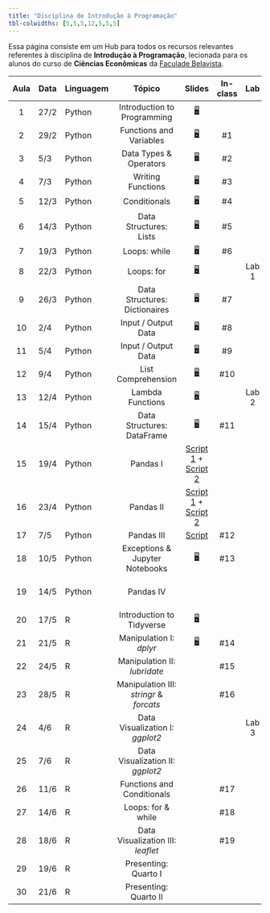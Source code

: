 ```yaml
---
title: "Disciplina de Introdução à Programação"
tbl-colwidths: [5,5,5,12,5,5,5]
---
```


Essa página consiste em um Hub para todos os recursos relevantes referentes à disciplina de **Introdução à Programação**, lecionada para os alunos do curso de **Ciências Econômicas** da [Faculade Belavista](https://faculdadebelavista.edu.br/).

::: column-screen-inset-right
| Aula | Data | Linguagem | Tópico | Slides | In-class | Lab | Project | 
|:------:|--------|--------|:------:|:------:|:------:|:------:|:------:|
| 1 | 27/2 | Python | Introduction to Programming | [🖥](/aulas/slides-class-1.html "Class Slides 1"){aria-label="Aula 1"} |  | | |
| 2 | 29/2 | Python | Functions and Variables | [🖥](/aulas/slides-class-2.html "Class Slides 2"){aria-label="Aula 2"} | #1 | | |
| 3 | 5/3 | Python | Data Types & Operators | [🖥](/aulas/slides-class-3.html "Class Slides 3"){aria-label="Aula 3"} | #2 | | |
| 4 | 7/3 | Python | Writing Functions| [🖥](/aulas/slides-class-4.html "Class Slides 4"){aria-label="Aula 4"} | #3 | | |
| 5 | 12/3 | Python | Conditionals | [🖥](/aulas/slides-class-5.html "Class Slides 5"){aria-label="Aula 5"} | #4 | | |
| 6 | 14/3 | Python | Data Structures: Lists | [🖥](/aulas/slides-class-6.html "Class Slides 6"){aria-label="Aula 6"} | #5 | | |
| 7 | 19/3 | Python | Loops: while | [🖥](/aulas/slides-class-7.html "Class Slides 7"){aria-label="Aula 7"} | #6 | | |
| 8 | 22/3 | Python | Loops: for | [🖥](/aulas/slides-class-8.html "Class Slides 8"){aria-label="Aula 8"} | | Lab 1 | |
| 9 | 26/3 | Python | Data Structures: Dictionaires | [🖥](/aulas/slides-class-9.html "Class Slides 9"){aria-label="Aula 9"} | #7 | | |
| 10 | 2/4 | Python | Input / Output Data | [🖥](/aulas/slides-class-10.html "Class Slides 10"){aria-label="Aula 10"} | #8 | | |
| 11 | 5/4 | Python | Input / Output Data | [🖥](/aulas/slides-class-11.html "Class Slides 11"){aria-label="Aula 11"} | #9 | | |
| 12 | 9/4 | Python | List Comprehension | [🖥](/aulas/slides-class-12.html "Class Slides 12"){aria-label="Aula 12"} | #10 | | |
| 13 | 12/4 | Python | Lambda Functions | [🖥](/aulas/slides-class-13.html "Class Slides 13"){aria-label="Aula 12"} | | Lab 2 | |
| 14 | 15/4 | Python | Data Structures: DataFrame | [🖥](/aulas/slides-class-14.html "Class Slides 14"){aria-label="Aula 12"}  | #11 | | |
| 15 | 19/4 | Python | Pandas I | [Script 1](https://raw.githubusercontent.com/ArthurCheib/fb-student-dashboard/main/fb-dashboard/aulas/class15.py) + [Script 2](https://raw.githubusercontent.com/ArthurCheib/fb-student-dashboard/main/fb-dashboard/aulas/class15-i.py) | | | |
| 16 | 23/4 | Python | Pandas II | [Script 1](https://raw.githubusercontent.com/ArthurCheib/fb-student-dashboard/main/fb-dashboard/aulas/class15-ii.py) + [Script 2](https://raw.githubusercontent.com/ArthurCheib/fb-student-dashboard/main/fb-dashboard/aulas/class16-iii.py)  | | | |
| 17 | 7/5 | Python | Pandas III | [Script]()  | #12 | | |
| 18 | 10/5 | Python | Exceptions & Jupyter Notebooks | [🖥](){aria-label="Aula 18"} | #13 | | |
| 19 | 14/5 | Python | Pandas IV | | | | Mini-Project 1 |
| 20 | 17/5 | R | Introduction to Tidyverse | [🖥](/aulas/slides-class-20.html "Class Slides 20"){aria-label="Aula 20"} | | | |
| 21 | 21/5 | R | Manipulation I: *dplyr* | [🖥](/aulas/slides-class-21.html "Class Slides 21"){aria-label="Aula 21"} | #14 | | |
| 22 | 24/5 | R | Manipulation II: *lubridate* |  | #15 | | |
| 23 | 28/5 | R | Manipulation III: *stringr* & *forcats* |  | #16 | | |
| 24 | 4/6 | R | Data Visualization I: *ggplot2* |  | | Lab 3 | |
| 25 | 7/6 | R | Data Visualization II: *ggplot2* |  | | | |
| 26 | 11/6 | R | Functions and Conditionals |  | #17 | | |
| 27 | 14/6 | R | Loops: for & while |  | #18 | | |
| 28 | 18/6 | R | Data Visualization III: *leaflet* |  | #19 | | |
| 29 | 19/6 | R | Presenting: Quarto I |  | | | |
| 30 | 21/6 | R | Presenting: Quarto II |  |  | | Final Project |
:::